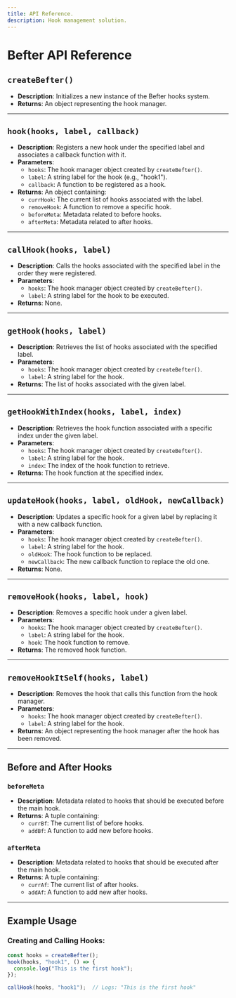 ```yaml
---
title: API Reference.
description: Hook management solution.
---
```

# Befter API Reference

## `createBefter()`

- **Description**: Initializes a new instance of the Befter hooks system.
- **Returns**: An object representing the hook manager.

---

## `hook(hooks, label, callback)`

- **Description**: Registers a new hook under the specified label and associates a callback function with it.
- **Parameters**:
  - `hooks`: The hook manager object created by `createBefter()`.
  - `label`: A string label for the hook (e.g., "hook1").
  - `callback`: A function to be registered as a hook.
- **Returns**: An object containing:
  - `currHook`: The current list of hooks associated with the label.
  - `removeHook`: A function to remove a specific hook.
  - `beforeMeta`: Metadata related to before hooks.
  - `afterMeta`: Metadata related to after hooks.

---

## `callHook(hooks, label)`

- **Description**: Calls the hooks associated with the specified label in the order they were registered.
- **Parameters**:
  - `hooks`: The hook manager object created by `createBefter()`.
  - `label`: A string label for the hook to be executed.
- **Returns**: None.

---

## `getHook(hooks, label)`

- **Description**: Retrieves the list of hooks associated with the specified label.
- **Parameters**:
  - `hooks`: The hook manager object created by `createBefter()`.
  - `label`: A string label for the hook.
- **Returns**: The list of hooks associated with the given label.

---

## `getHookWithIndex(hooks, label, index)`

- **Description**: Retrieves the hook function associated with a specific index under the given label.
- **Parameters**:
  - `hooks`: The hook manager object created by `createBefter()`.
  - `label`: A string label for the hook.
  - `index`: The index of the hook function to retrieve.
- **Returns**: The hook function at the specified index.

---

## `updateHook(hooks, label, oldHook, newCallback)`

- **Description**: Updates a specific hook for a given label by replacing it with a new callback function.
- **Parameters**:
  - `hooks`: The hook manager object created by `createBefter()`.
  - `label`: A string label for the hook.
  - `oldHook`: The hook function to be replaced.
  - `newCallback`: The new callback function to replace the old one.
- **Returns**: None.

---

## `removeHook(hooks, label, hook)`

- **Description**: Removes a specific hook under a given label.
- **Parameters**:
  - `hooks`: The hook manager object created by `createBefter()`.
  - `label`: A string label for the hook.
  - `hook`: The hook function to remove.
- **Returns**: The removed hook function.

---

## `removeHookItSelf(hooks, label)`

- **Description**: Removes the hook that calls this function from the hook manager.
- **Parameters**:
  - `hooks`: The hook manager object created by `createBefter()`.
  - `label`: A string label for the hook.
- **Returns**: An object representing the hook manager after the hook has been removed.

---

## Before and After Hooks

### `beforeMeta`

- **Description**: Metadata related to hooks that should be executed before the main hook.
- **Returns**: A tuple containing:
  - `currBf`: The current list of before hooks.
  - `addBf`: A function to add new before hooks.

### `afterMeta`

- **Description**: Metadata related to hooks that should be executed after the main hook.
- **Returns**: A tuple containing:
  - `currAf`: The current list of after hooks.
  - `addAf`: A function to add new after hooks.

---

## Example Usage

### Creating and Calling Hooks:

```javascript
const hooks = createBefter();
hook(hooks, "hook1", () => {
  console.log("This is the first hook");
});

callHook(hooks, "hook1");  // Logs: "This is the first hook"
